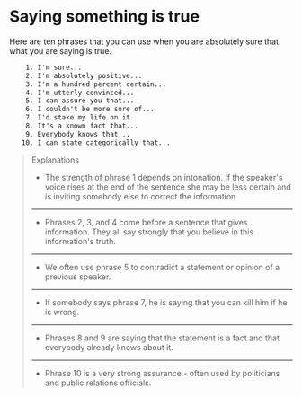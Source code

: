 # Saying something is true

Here are ten phrases that you can use when you are absolutely sure that what you are saying is true.

```txt
    1. I'm sure...
    2. I'm absolutely positive...
    3. I'm a hundred percent certain...
    4. I'm utterly convinced...
    5. I can assure you that...
    6. I couldn't be more sure of...
    7. I'd stake my life on it.
    8. It's a known fact that...
    9. Everybody knows that...
   10. I can state categorically that...
```

> Explanations
>
> - The strength of phrase 1 depends on intonation. If the speaker's voice rises at the end of the sentence she may be less certain and is inviting somebody else to correct the information.
>
> ---
>
> - Phrases 2, 3, and 4 come before a sentence that gives information. They all say strongly that you believe in this information's truth.
>
> ---
>
> - We often use phrase 5 to contradict a statement or opinion of a previous speaker.
>
> ---
>
> - If somebody says phrase 7, he is saying that you can kill him if he is wrong.
>
> ---
>
> - Phrases 8 and 9 are saying that the statement is a fact and that everybody already knows about it.
>
> ---
>
> - Phrase 10 is a very strong assurance - often used by politicians and public relations officials.
